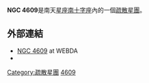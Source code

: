 {{Infobox cluster
| name = [[New_General_Catalogue|NGC]] 4609
| image = [[Image:NGC_4609.jpg|250px]]
| class = 星團
| epoch = [[J2000|J2000]]
| ra = {{RA|12|42|18}}
| dec = {{DEC|-62|59|42}}
| dist_pc = 1223 pc
| constellation = [[南十字座|南十字座]]
| names = [[科德韋爾深空天體表|科德韋爾]] 98
}}

'''NGC 4609'''是南天[[星座|星座]][[南十字座|南十字座]]內的一個[[疏散星團|疏散星團]]。

== 外部連結 ==
* [http://www.univie.ac.at/webda/cgi-bin/ocl_page.cgi?dirname=ngc4609 NGC 4609]{{Wayback|url=http://www.univie.ac.at/webda/cgi-bin/ocl_page.cgi?dirname=ngc4609 |date=20141030032358 }} at WEBDA
* {{WikiSky}}
{{Catalogs|NGC=4609|C=98}}
{{Sky|12|42|18|-|62|59|42}}

{{科德韋爾天體}}

[[Category:疏散星團|Category:疏散星團]]
[[Category:南十字座NGC天體|4609]]